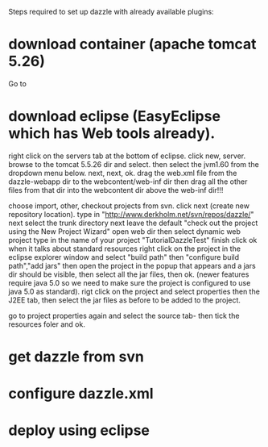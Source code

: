 Steps required to set up dazzle with already available plugins:
=download container (apache tomcat 5.26)=
Go to

=download eclipse (EasyEclipse which has Web tools already).=
right click on the servers tab at the bottom of eclipse.
click new, server.
browse to the tomcat 5.5.26 dir and select. then select the jvm1.60 from the dropdown menu below.
next, next, ok.
drag the web.xml file from the dazzle-webapp dir to the webcontent/web-inf dir then drag all the other files from that dir into the webcontent dir above the web-inf dir!!!






choose import, other, checkout projects from svn.
click next (create new repository location).
type in "http://www.derkholm.net/svn/repos/dazzle/"
next
select the trunk directory
next
leave the default "check out the project using the New Project Wizard"
open web dir then select dynamic web project
type in the name of your project "TutorialDazzleTest"
finish
click ok when it talks about standard resources
right click on the project in the eclipse explorer window and select "build path" then "configure build path","add jars" then open the project in the popup that appears and a jars dir should be visible, then select all the jar files, then ok.
(newer features require java 5.0 so we need to make sure the project is configured to use java 5.0 as standard).
rigt click on the project and select properties then the J2EE tab, then select the jar files as before to be added to the project.

go to project properties again and select the source tab- then tick the resources foler and ok.

=get dazzle from svn=
=configure dazzle.xml=
=deploy using eclipse=